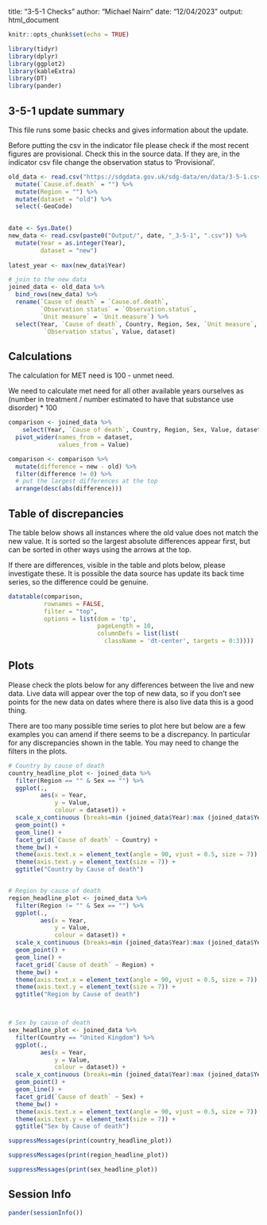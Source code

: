title: "3-5-1 Checks"
author: "Michael Nairn"
date: "12/04/2023"
output: html_document

```r
knitr::opts_chunk$set(echo = TRUE)
```


```r
library(tidyr)
library(dplyr)
library(ggplot2)
library(kableExtra)
library(DT)
library(pander)
```



   
## 3-5-1 update summary

This file runs some basic checks and gives information about the update.
  
Before putting the csv in the indicator file please check if the most recent 
figures are provisional. Check this in the source data. If they 
are, in the indicator csv file change the observation status to 'Provisional'.



```r
old_data <- read.csv("https://sdgdata.gov.uk/sdg-data/en/data/3-5-1.csv") %>%
  mutate(`Cause.of.death` = "") %>%
  mutate(Region = "") %>%
  mutate(dataset = "old") %>%
  select(-GeoCode)
  

date <- Sys.Date()
new_data <- read.csv(paste0("Output/", date, "_3-5-1", ".csv")) %>% 
  mutate(Year = as.integer(Year),
         dataset = "new")
 
latest_year <- max(new_data$Year)

# join to the new data
joined_data <- old_data %>% 
  bind_rows(new_data) %>%
  rename(`Cause of death` = `Cause.of.death`,
         `Observation status` = `Observation.status`,
         `Unit measure` = `Unit.measure`) %>%
  select(Year, `Cause of death`, Country, Region, Sex, `Unit measure`,
          `Observation status`, Value, dataset)

```

## Calculations 
The calculation for MET need is 100 - unmet need. 

We need to calculate met need for all other available years ourselves as (number in treatment / number estimated to have that substance use disorder) * 100



```r
comparison <- joined_data %>% 
    select(Year, `Cause of death`, Country, Region, Sex, Value, dataset) %>% 
  pivot_wider(names_from = dataset,
              values_from = Value)

comparison <- comparison %>% 
  mutate(difference = new - old) %>% 
  filter(difference != 0) %>% 
  # put the largest differences at the top
  arrange(desc(abs(difference)))

```

## Table of discrepancies
The table below shows all instances where the old value does not match the new 
value. It is sorted so the largest absolute differences appear first, but can
be sorted in other ways using the arrows at the top.

If there are differences, visible in the table and plots below, please investigate these.
It is possible the data source has update its back time series, so the difference
could be genuine. 


```r
datatable(comparison, 
          rownames = FALSE, 
          filter = "top",
          options = list(dom = 'tp', 
                         pageLength = 10,
                         columnDefs = list(list(
                           className = 'dt-center', targets = 0:3))))
```
  



## Plots
Please check the plots below for any differences between the live and new data.
Live data will appear over the top of new data, so if you don't see points for
the new data on dates where there is also live data this is a good thing. 


There are too many possible time series to plot here 
but below are a few examples you can amend if there seems to be a discrepancy. In 
particular for any discrepancies shown in the table. 
You may need to change the filters in the plots. 




```r

# Country by cause of death
country_headline_plot <- joined_data %>% 
  filter(Region == "" & Sex == "") %>% 
  ggplot(.,
         aes(x = Year,
             y = Value,
             colour = dataset)) +
  scale_x_continuous (breaks=min (joined_data$Year):max (joined_data$Year)) +
  geom_point() +
  geom_line() +
  facet_grid(`Cause of death` ~ Country) +
  theme_bw() +
  theme(axis.text.x = element_text(angle = 90, vjust = 0.5, size = 7)) +
  theme(axis.text.y = element_text(size = 7)) +
  ggtitle("Country by Cause of death")


# Region by cause of death
region_headline_plot <- joined_data %>% 
  filter(Region != "" & Sex == "") %>% 
  ggplot(.,
         aes(x = Year,
             y = Value,
             colour = dataset)) +
  scale_x_continuous (breaks=min (joined_data$Year):max (joined_data$Year)) +
  geom_point() +
  geom_line() +
  facet_grid(`Cause of death` ~ Region) +
  theme_bw() +
  theme(axis.text.x = element_text(angle = 90, vjust = 0.5, size = 7)) +
  theme(axis.text.y = element_text(size = 7)) +
  ggtitle("Region by Cause of death")



# Sex by cause of death
sex_headline_plot <- joined_data %>% 
  filter(Country == "United Kingdom") %>% 
  ggplot(.,
         aes(x = Year,
             y = Value,
             colour = dataset)) +
  scale_x_continuous (breaks=min (joined_data$Year):max (joined_data$Year)) +
  geom_point() +
  geom_line() +
  facet_grid(`Cause of death` ~ Sex) +
  theme_bw() +
  theme(axis.text.x = element_text(angle = 90, vjust = 0.5, size = 7)) +
  theme(axis.text.y = element_text(size = 7)) +
  ggtitle("Sex by Cause of death")

```

```r
suppressMessages(print(country_headline_plot))
```

```r
suppressMessages(print(region_headline_plot))
```


```r
suppressMessages(print(sex_headline_plot))
```




## Session Info
```r
pander(sessionInfo())
```

